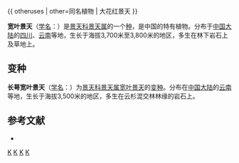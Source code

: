 {{ otheruses | other=同名植物 | 大花红景天 }} 
{{speciesbox
| image = 
| image_caption = 
| status = 
| status_system = 
| genus =  Sedum
| species = fui
| species_link = 宽叶景天
| authority = 
}}

'''宽叶景天'''（[[学名|学名]]：{{lang|la|''Sedum fui''}}）是[[景天科|景天科]][[景天属|景天属]]的一个[[种|种]]，是中国的特有植物。分布于[[中国大陆|中国大陆]]的[[四川|四川]]、[[云南|云南]]等地，生长于海拔3,700米至3,800米的地区，多生在林下岩石上及草地上。

== 变种 ==

'''长萼宽叶景天'''（[[学名|学名]]：{{lang|la|''Sedum fui'' var. ''longisepalum''}}）为[[景天科|景天科]][[景天属|景天属]][[宽叶景天|宽叶景天]]的[[变种|变种]]。分布在[[中国大陆|中国大陆]]的[[云南|云南]]等地，生长于海拔3,500米的地区，多生在云杉混交林林缘的岩石上。

== 参考文献 ==
{{refbegin}}
* {{cite web| url =http://www.bioinfo.cn/db05/KmzwSpecies.php?action=view&id=6219| title =宽叶景天（原变种）| work =中国高等植物数据库全库| publisher =中国科学院微生物研究所| author =昆明植物研究所| accessdate =2009-02-25| archive-date =2018-06-28| archive-url =https://web.archive.org/web/20180628204035/http://www.bioinfo.cn/db05/KmzwSpecies.php?action=view| dead-url =yes}}
{{refend}}
{{Taxonbar|from=Q15500802}}

[[Category:景天属|K]]
[[Category:中國特有植物|K]]
[[Category:四川植物|K]]
[[Category:云南植物|K]]